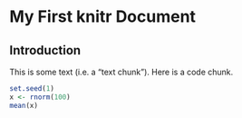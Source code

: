 # My First knitr Document

## Introduction

This is some text (i.e. a "text chunk"). Here is a code chunk. 
```r
set.seed(1)
x <- rnorm(100)
mean(x)
```